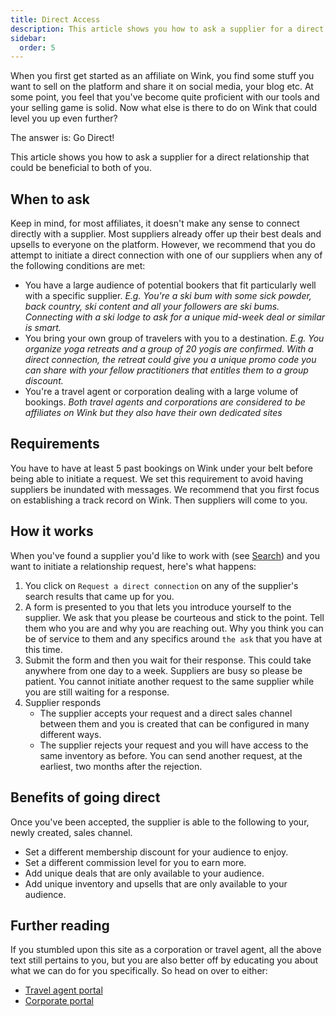 ```yaml
---
title: Direct Access
description: This article shows you how to ask a supplier for a direct relationship.
sidebar:
  order: 5
---
```


When you first get started as an affiliate on Wink, you find some stuff you want to sell on the platform and share it on social media, your blog etc. 
At some point, you feel that you've become quite proficient with our tools and your selling game is solid. Now what else is there to do on Wink that could level you up even further?

The answer is: Go Direct!

This article shows you how to ask a supplier for a direct relationship that could be beneficial to both of you.

## When to ask

Keep in mind, for most affiliates, it doesn't make any sense to connect directly with a supplier. Most suppliers already offer up their best deals and upsells to everyone on the platform.
However, we recommend that you do attempt to initiate a direct connection with one of our suppliers when any of the following conditions are met:

- You have a large audience of potential bookers that fit particularly well with a specific supplier. 
*E.g. You're a ski bum with some sick powder, back country, ski content and all your followers are ski bums. Connecting with a ski lodge to ask for a unique mid-week deal or similar is smart.*
- You bring your own group of travelers with you to a destination.
*E.g. You organize yoga retreats and a group of 20 yogis are confirmed. With a direct connection, the retreat could give you a unique promo code you can share with your fellow practitioners that entitles them to a group discount.*
- You're a travel agent or corporation dealing with a large volume of bookings.
*Both travel agents and corporations are considered to be affiliates on Wink but they also have their own dedicated sites*

## Requirements

You have to have at least 5 past bookings on Wink under your belt before being able to initiate a request. 
We set this requirement to avoid having suppliers be inundated with messages. We recommend that you first focus on establishing a track record on Wink. Then suppliers will come to you.

## How it works

When you've found a supplier you'd like to work with (see [Search](/studio/search/)) and you want to initiate a relationship request, here's what happens:

1. You click on `Request a direct connection` on any of the supplier's search results that came up for you.
2. A form is presented to you that lets you introduce yourself to the supplier. We ask that you please be courteous and stick to the point. Tell them who you are and why you are reaching out. Why you think you can be of service to them and any specifics around `the ask` that you have at this time.
3. Submit the form and then you wait for their response. This could take anywhere from one day to a week. Suppliers are busy so please be patient. You cannot initiate another request to the same supplier while you are still waiting for a response. 
4. Supplier responds
    - The supplier accepts your request and a direct sales channel between them and you is created that can be configured in many different ways. 
    - The supplier rejects your request and you will have access to the same inventory as before. You can send another request, at the earliest, two months after the rejection.

## Benefits of going direct

Once you've been accepted, the supplier is able to the following to your, newly created, sales channel.

- Set a different membership discount for your audience to enjoy.
- Set a different commission level for you to earn more.
- Add unique deals that are only available to your audience.
- Add unique inventory and upsells that are only available to your audience.

## Further reading

If you stumbled upon this site as a corporation or travel agent, all the above text still pertains to you, but you are also better off by educating you about what we can do for you specifically. So head on over to either:

- [Travel agent portal](/travel-agent/what-is-agent/)
- [Corporate portal](/corporate/what-is-group/)